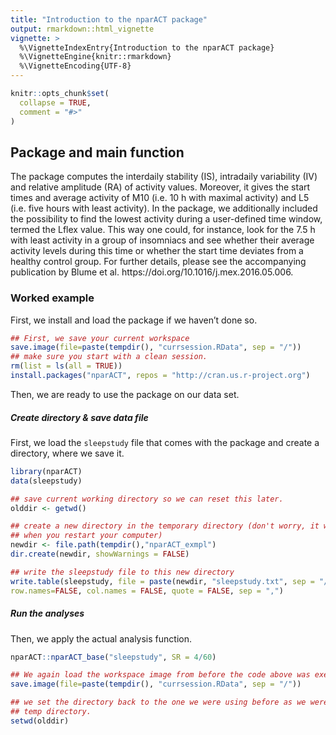 ```yaml
---
title: "Introduction to the nparACT package"
output: rmarkdown::html_vignette
vignette: >
  %\VignetteIndexEntry{Introduction to the nparACT package}
  %\VignetteEngine{knitr::rmarkdown}
  %\VignetteEncoding{UTF-8}
---
```


```r
knitr::opts_chunk$set(
  collapse = TRUE,
  comment = "#>"
)
```

## Package and main function
The package computes the interdaily stability (IS), intradaily variability (IV) 
and relative amplitude (RA) of activity values. Moreover, it gives the start times 
and average activity of M10 (i.e. 10 h with maximal activity) and L5 
(i.e. five hours with least activity). In the package, we additionally included 
the possibility to find the lowest activity during a user-defined time window,
termed the Lflex value. This way one could, for instance, look for the 7.5 h with 
least activity in a group of insomniacs and see whether their average activity 
levels during this time or whether the start time deviates from a healthy control 
group.
For further details, please see the accompanying publication by Blume et al. https://doi.org/10.1016/j.mex.2016.05.006.

### Worked example

First, we install and load the package if we haven’t done so.

```r
## First, we save your current workspace
save.image(file=paste(tempdir(), "currsession.RData", sep = "/"))
## make sure you start with a clean session.
rm(list = ls(all = TRUE))
install.packages("nparACT", repos = "http://cran.us.r-project.org")
```

Then, we are ready to use the package on our data set.

##### Create directory & save data file

First, we load the `sleepstudy` file that comes with the package and
create a directory, where we save it.

```r
library(nparACT)
data(sleepstudy)

## save current working directory so we can reset this later.
olddir <- getwd()

## create a new directory in the temporary directory (don't worry, it will automatically be deleted  
## when you restart your computer)
newdir <- file.path(tempdir(),"nparACT_exmpl")
dir.create(newdir, showWarnings = FALSE)

## write the sleepstudy file to this new directory
write.table(sleepstudy, file = paste(newdir, "sleepstudy.txt", sep = "/"),
row.names=FALSE, col.names = FALSE, quote = FALSE, sep = ",")
```

##### Run the analyses

Then, we apply the actual analysis function.

```r
nparACT::nparACT_base("sleepstudy", SR = 4/60) 

## We again load the workspace image from before the code above was executed
save.image(file=paste(tempdir(), "currsession.RData", sep = "/"))

## we set the directory back to the one we were using before as we were just working in the  
## temp directory.
setwd(olddir)
```

